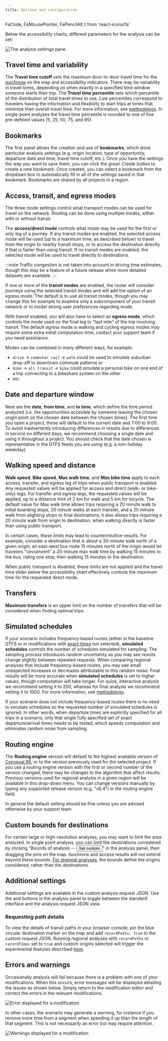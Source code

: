 ```yaml
---
title: Options and configuration
---
```


  FaCode,
  FaMousePointer,
  FaPencilAlt
} from 'react-icons/fa'

Below the accessibility charts, different parameters for the analysis can be set:

<Image 
  alt='The analysis settings pane'
  src='/img/analysis-settings.png'
/>

## Travel time and variability

The **Travel time cutoff** sets the maximum door-to-door travel time for the [isochrone](/glossary#isochrone) on the map and accessibility indicators.
There may be variability in travel times, depending on when exactly in a specified time window someone starts their trip. The **Travel time percentile** sets which percentile of the distribution of total travel times to use. Low percentiles correspond to travelers having the information and flexibility to start trips at times that minimize their overall travel time. For more information, see [methodology](/analysis/methodology#time-percentile). In single-point analyses the travel time percentile is rounded to one of five pre-defined values (5, 25, 50, 75, and 95).

## Bookmarks

The first panel allows the creation and use of **bookmarks**, which store particular analysis settings (e.g. origin location, type of opportunity, departure date and time, travel time cutoff, etc.). Once you have the settings the way you want to save them, you can click the grean *Create* button to create a new bookmark. Once created, you can select a bookmark from the dropdown box to automatically fill in all of the settings saved in that bookmark. Bookmarks are shared by all projects in a region.

## Access, transit, and egress modes

The three mode settings control what transport modes can be used for travel on the network. Routing can be done using multiple modes, either with or without transit. 

The **access/direct mode** controls what mode may be used for the first or only leg of a journey. If any transit modes are enabled, the selected access mode will be used (up to a maximum time, as described below) to travel from the origin to nearby transit stops, or to access the destination directly if that is faster than using transit. If no transit modes are enabled, the selected mode will be used to travel directly to destinations.

:::note
Traffic congestion is not taken into account in driving time estimates, though this may be a feature of a future release when more detailed datasets are available.
:::

If one or more of the **transit modes** are enabled, the router will consider journeys using the selected transit modes and will add the option of an egress mode. The default is to use all transit modes, though you may change this for example to examine only a subcomponent of your transit network or to model strong user preferences regarding mode. 

With transit enabled, you will also have to select an **egress mode**, which controls the mode used on the final leg or "last mile" of the trip involving transit. 
The default egress mode is walking and cycling egress modes may require some extra initial computation time; contact your support team if you need assistance.

Modes can be combined in many different ways, for example:
* `drive` -> `commuter rail` -> `walk` could be used to simulate suburban drop-off to downtown commute patterns or
* `bike` -> `all transit` -> `bike` could simulate a personal bike on one end of a trip connecting to a bikeshare system on the other
* *etc.*

## Date and departure window 

Next are the **date**, **from time**, and **to time**, which define the time period analyzed (i.e. the opportunities accesible by someone leaving the chosen origin point on the chosen date between the chosen times). The first time you open a project, these will default to the current date and 7:00 to 9:00. To avoid inadvertently introducing differences in results due to differences in service on different days, we recommend choosing a single date and using it throughout a project. You should check that the date chosen is representative in the GTFS feeds you are using (e.g. a non-holiday weekday).

## Walking speed and distance 

**Walk speed**, **Bike speed**, **Max walk time**, and **Max bike time** apply to each access, transfer, and egress leg of trips when public transport is enabled. Any requested values will be applied for access and direct (walk- or bike-only) legs. For transfer and egress legs, the requested values will be applied, up to a distance limit of 2 km for walk and 5 km for bicycle. The default value for Max walk time allows trips requiring a 20 minute walk to initial boarding stops, 20 minute walks at each transfer, and a 20 minute walk from alighting stops to final destinations; it also allows trips requiring a 20 minute walk from origin to destination, when walking directly is faster than using public transport.

In certain cases, these limits may lead to counterintuitive results. For example, consider a destination that is about a 30-minute walk north of a given origin; an east-west bus route 15 minutes north of the origin would let travelers "circumvent" a 20-minute max walk time by walking 15 minutes to the bus, riding one stop, then walking 15 minutes to the destination.

When public transport is disabled, these limits are not applied and the travel time slider below the accessibility chart effectively controls the maximum time for the requested direct mode.

## Transfers

**Maximum transfers** is an upper limit on the number of transfers that will be considered when finding optimal trips.

## Simulated schedules

If your scenario includes frequency-based routes (either in the baseline GTFS or in modifications with [exact times](/edit-scenario/timetable#exact-times) not selected), **simulated schedules** controls the number of schedules simulated for sampling. The sampling process introduces random uncertainty so you may see results change slightly between repeated requests. When comparing regional analyses that include frequency-based routes, you may see small unexpected increases or decreases attributable to this random noise. Final results will be more accurate when **simulated schedules** is set to higher values, though computation will take longer. For quick, interactive analysis we recommend setting it to 200, whereas for final analysis we recommend setting it to 1000. For more information, see [methodology](/analysis/methodology).

If your scenario does not include frequency-based routes there is no need to simulate schedules so the requested number of simulated schedules is ignored. In other words, when departure times are explicitly specified for all trips in a scenario, only that single fully specified set of exact departure/arrival times needs to be tested, which speeds computation and eliminates random noise from sampling.

## Routing engine

The **Routing engine** version will default to the highest available version of [Conveyal R5](https://github.com/conveyal/r5), or to the version previously used for the selected project. If you use a routing engine version with the first or second number of the version changed, there may be changes to the algorithm that affect results. Previous versions used for regional analysis in a given region will be available in this drop-down menu. You can change versions manually by typing any supported release version (e.g. "v6.4") in the routing engine field.

In general the default setting should be fine unless you are advised otherwise by your support team. 

## Custom bounds for destinations
For certain large or high-resolution analyses, you may want to limit the area analyzed. In single point analysis, you can limit the destinations considered by clicking "Bounds of analysis -- <Button variantColor='yellow'>Set custom <FaPencilAlt /></Button>" in the analysis panel, then dragging the pins on the map. Isochrone and access results will not extend beyond these bounds. [For regional analyses](/analysis/regional#select-origins), the bounds define the origins considered, rather than the destinations.

## Additional settings

Additional settings are available in the custom analysis request JSON. Use the <FaCode /> and <FaMousePointer /> buttons in the analysis panel to toggle between the standard interface and the analysis request JSON view.

### Requesting path details

To view the details of transit paths in your browser console, pin the blue circular destination marker on the map and add `recordPaths: true` to the custom request JSON. Running regional analyses with `recordPaths` or `recordTimes` set to `true` and custom origins selected will trigger the experimental features described [here](/guides/compute-freeform).

## Errors and warnings

Occasionally analysis will fail because there is a problem with one of your modifications. When this occurs, error messages will be displayed detailing the issues as shown below. Simply return to the modification editor and correct the errors in the relevant modifications. 

<Image 
  alt='Error displayed for a modification'
  src='/img/modification-error.png' 
/>

In other cases, the scenario may generate a warning, for instance if you remove more time from a segment when speeding it up than the length of that segment. This is not necessarily an error but may require attention.

<Image 
  alt='Warnings displayed for a modification'
  src='/img/scenario-warning.png' 
/>